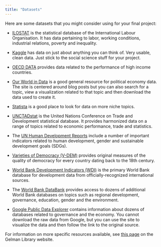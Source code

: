 ```yaml
---
title: "Datasets"
---
```


Here are some datasets that you might consider using for your final project:

-   [ILOSTAT](https://ilostat.ilo.org/) is the statistical database of the International Labour Organisation. It has data pertaining to labor, working conditions, industrial relations, poverty and inequality.

-   [Kaggle](https://www.kaggle.com/datasets) has data on just about anything you can think of. Very usable, clean data. Just stick to the social science stuff for your project.

-   [OECD DATA](https://data.oecd.org/) provides data related to the performance of high income countries.

-   [Our World in Data](https://ourworldindata.org/) is a good general resource for political economy data. The site is centered around blog posts but you can also search for a topic, view a visualization related to that topic and then download the data used to create it.

-   [Statista](https://www-statista-com.proxygw.wrlc.org/) is a good place to look for data on more niche topics.

-   [UNCTADstat](http://unctadstat.unctad.org/EN/) is the United Nations Conference on Trade and Development statistical database. It provides harmonized data on a range of topics related to economic performance, trade and statistics.

-   The [UN Human Development Reports](https://hdr.undp.org/data-center/documentation-and-downloads) include a number of important indicators related to human development, gender and sustainable development goals (SDGs).

-   [Varieties of Democracy (V-DEM)](https://www.v-dem.net/data/the-v-dem-dataset/) provides original measures of the quality of democracy for every country dating back to the 18th century.

-   [World Bank Development Indicators (WDI)](https://databank-worldbank-org.proxygw.wrlc.org/reports.aspx?source=world-development-indicators) is the primary World Bank database for development data from officially-recognized international sources.

-   The [World Bank DataBank](https://databank-worldbank-org.proxygw.wrlc.org/home) provides access to dozens of additional World Bank databases on topics such as regional development, governance, education, gender and the environment.

-   [Google Public Data Explorer](https://www.google.com/publicdata/directory) contains information about dozens of databases related to governance and the economy. You cannot download the raw data from Google, but you can use the site to visualize the data and then follow the link to the original source.

For information on more specific resources available, see [this page](https://libguides.gwu.edu/datasetsdatabases) on the Gelman Library website.
